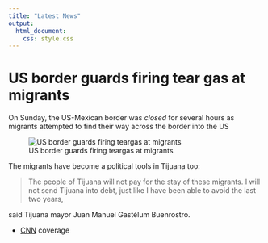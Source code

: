 ```yaml
---
title: "Latest News"
output:
  html_document:
    css: style.css
---
```


# US border guards firing tear gas at migrants

On Sunday, the US-Mexican border was _closed_
for <span class="highlight">several hours</span>
as
migrants attempted to find their
way across the border into the US</p>

![US border guards firing teargas at migrants](teargas.jpg)

  The migrants have become a political tools in Tijuana too:

> The people of Tijuana will not pay for the stay of these
> migrants. I will not send Tijuana into debt, just like I have been
> able to avoid the last two years,

said Tijuana mayor Juan Manuel Gastélum Buenrostro.
  
* [CNN](https://www.cnn.com/) coverage
